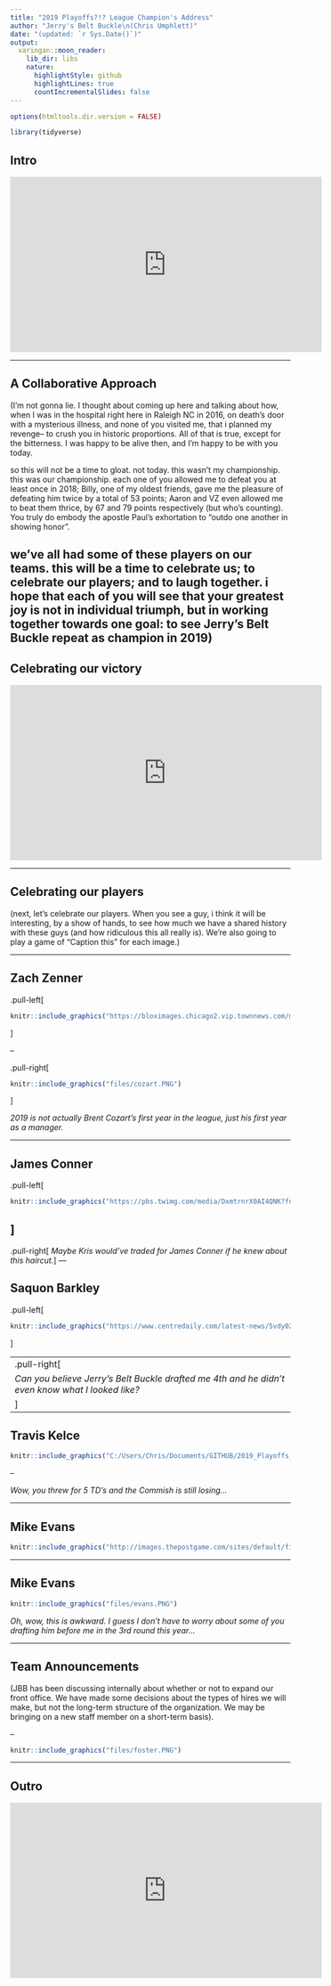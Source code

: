 ```yaml
---
title: "2019 Playoffs?!? League Champion's Address"
author: "Jerry's Belt Buckle\n(Chris Umphlett)"
date: "(updated: `r Sys.Date()`)"
output:
  xaringan::moon_reader:
    lib_dir: libs
    nature:
      highlightStyle: github
      highlightLines: true
      countIncrementalSlides: false
---
```


```r
options(htmltools.dir.version = FALSE)

library(tidyverse)
```

## Intro

<iframe width="560" height="315" src="https://www.youtube.com/embed/uLS-WE4K8q0?start=1&end=40?&autoplay=1" frameborder="0" allow="accelerometer; autoplay; encrypted-media; gyroscope; picture-in-picture" allowfullscreen></iframe>

---

## A Collaborative Approach

(I'm not gonna lie. I thought about coming up here and talking about how, when I was in the hospital right here in Raleigh NC in 2016, on death's door with a mysterious illness, and none of you visited me, that i planned my revenge-- to crush you in historic proportions. All of that is true, except for the bitterness. I was happy to be alive then, and I'm happy to be with you today.

so this will not be a time to gloat. not today. this wasn't my championship. this was our championship. each one of you allowed me to defeat you at least once in 2018; Billy, one of my oldest friends, gave me the pleasure of defeating him twice by a total of 53 points; Aaron and VZ even allowed me to beat them thrice, by 67 and 79 points respectively (but who's counting). You truly do embody the apostle Paul's exhortation to "outdo one another in showing honor".

we've all had some of these players on our teams. this will be a time to celebrate us; to celebrate our players; and to laugh together. i hope that each of you will see that your greatest joy is not in individual triumph, but in working together towards one goal: to see Jerry's Belt Buckle repeat as champion in 2019)
---

## Celebrating our victory

<iframe width="560" height="315" src="https://www.youtube.com/embed/M3Tf9yccMlk?start=63&end=93" frameborder="0" allow="accelerometer; autoplay; encrypted-media; gyroscope; picture-in-picture" allowfullscreen></iframe>

---

## Celebrating our players

(next, let's celebrate our players. When you see a guy, i think it will be interesting, by a show of hands, to see how much we have a shared history with these guys (and how ridiculous this all really is). We're also going to play a game of "Caption this" for each image.)

---

## Zach Zenner

.pull-left[
``` r
knitr::include_graphics("https://bloximages.chicago2.vip.townnews.com/mtstandard.com/content/tncms/assets/v3/editorial/6/4c/64c6a5ca-84a4-5421-b10b-a8cd600f941e/5476660842584.image.jpg")
```
]

--

.pull-right[
``` r
knitr::include_graphics("files/cozart.PNG")
```
]

*2019 is not actually Brent Cozart's first year in the league, just his first year as a manager.*

---

## James Conner

.pull-left[
``` r
knitr::include_graphics("https://pbs.twimg.com/media/DxmtrnrX0AI4QNK?format=jpg&name=large")
```
] 
--
.pull-right[
*Maybe Kris would've traded for James Conner if he knew about this haircut.*
]
---

## Saquon Barkley
.pull-left[
``` r
knitr::include_graphics("https://www.centredaily.com/latest-news/5vdy02/picture230568409/alternates/FREE_1140/________saquonWALK.jpg")
```
]

--
.pull-right[
*Can you believe Jerry's Belt Buckle drafted me 4th and he didn't even know what I looked like?* 
]
---

## Travis Kelce

``` r
knitr::include_graphics("C:/Users/Chris/Documents/GITHUB/2019_Playoffs_Champions_Address/files/kelce_and_mahomes.PNG")
```

--

*Wow, you threw for 5 TD's and the Commish is still losing...*

---

## Mike Evans

``` r
knitr::include_graphics("http://images.thepostgame.com/sites/default/files/styles/story_main/public/GettyImages-607568072-mike-evans-compressor.jpg")
```

---

## Mike Evans

``` r
knitr::include_graphics("files/evans.PNG")
```

*Oh, wow, this is awkward. I guess I don't have to worry about some of you drafting him before me in the 3rd round this year...*

---

## Team Announcements

(JBB has been discussing internally about whether or not to expand our front office. We have made some decisions about the types of hires we will make, but not the long-term structure of the organization. We may be bringing on a new staff member on a short-term basis).

--

``` r
knitr::include_graphics("files/foster.PNG")
```

---

## Outro

<iframe width="560" height="315" src="https://www.youtube.com/embed/uLS-WE4K8q0?start=137&end=273&autoplay=1" frameborder="0" allow="accelerometer; autoplay; encrypted-media; gyroscope; picture-in-picture" allowfullscreen></iframe>